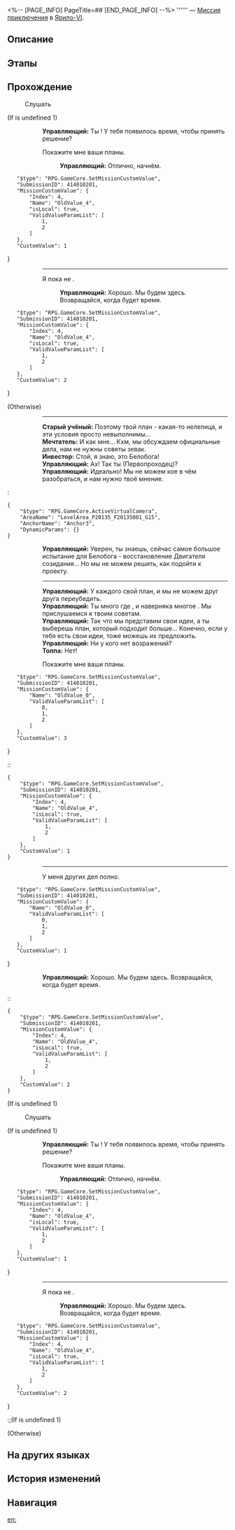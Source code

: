 <%-- [PAGE_INFO]
PageTitle=##
[END_PAGE_INFO] --%>
{{Дополнить|Диалоги.}}
{{Миссия Инфобокс
|id              = 4140102
|Название        = 
|Изображение     = Миссия .png
|Тип             = Миссия приключения
|Событие         = 
|Глава           = 
|Условия         = Завершена [[Продолжение Освоения]] «[[Рынок будущего II]]»
|Персонажи       = Инвестор; Мечтатель; Первопроходец; Старый учёный; Толпа; Управляющий
|СтартЛокация    = [[Ярило-VI]] — [[Столп творения]]
|Мир             = Ярило-VI
|Предыдущая      = 
|Следующая       = 
|Награды         = Щиты*20; Кредиты*8 000
}}
'''''' — [[Миссия приключения]] в [[Ярило-VI]].

==Описание==
{{Описание|<!--официальное описание из Перекрёстка судеб-->}}

==Этапы==


==Прохождение==
{{Дополнить}}

:{{Диалог|?}} Слушать
;(If {{F|MissionCV-4140102-undefined}} is undefined 1)
::'''Управляющий:''' Ты {{MC|ж=вернулась|м=вернулся}}! У тебя появилось время, чтобы принять решение?
::{{Диалог|Стрелка}} Покажите мне ваши планы.
:::'''Управляющий:''' Отлично, начнём.
::<pre>{
	"$type": "RPG.GameCore.SetMissionCustomValue",
	"SubmissionID": 414010201,
	"MissionCustomValue": {
		"Index": 4,
		"Name": "OldValue_4",
		"isLocal": true,
		"ValidValueParamList": [
			1,
			2
		]
	},
	"CustomValue": 1
}</pre>
:::----
::{{Диалог|Выход}} Я пока не {{MC|м=готов|ж=готова}}.
:::'''Управляющий:''' Хорошо. Мы будем здесь. Возвращайся, когда будет время.
::<pre>{
	"$type": "RPG.GameCore.SetMissionCustomValue",
	"SubmissionID": 414010201,
	"MissionCustomValue": {
		"Index": 4,
		"Name": "OldValue_4",
		"isLocal": true,
		"ValidValueParamList": [
			1,
			2
		]
	},
	"CustomValue": 2
}</pre>
;(Otherwise)
::----
::'''Старый учёный:''' Поэтому твой план - какая-то нелепица, и эти условия просто невыполнимы...
::<!--1-second delay-->
::'''Мечтатель:''' И как мне... Кхм, мы обсуждаем официальные дела, нам не нужны советы зевак.
::'''Инвестор:''' Стой, я {{MC|ж=её|м=его}} знаю, это {{MC|ж=спасительница|м=спаситель}} Белобога!
::'''Управляющий:''' Ах! Так ты {{MC|ж=та прославленная|м=тот прославленный}} (Первопроходец)?
::'''Управляющий:''' Идеально! Мы не можем кое в чём разобраться, и нам нужно твоё мнение.
:<pre>{
	"$type": "RPG.GameCore.ActiveVirtualCamera",
	"AreaName": "LevelArea_P20135_F20135001_G15",
	"AnchorName": "Anchor3",
	"DynamicParams": {}
}</pre>
::'''Управляющий:''' Уверен, ты знаешь, сейчас самое большое испытание для Белобога - восстановление Двигателя созидания... Но мы не можем решить, как подойти к проекту.
::----
::'''Управляющий:''' У каждого свой план, и мы не можем друг друга переубедить.
::'''Управляющий:''' Ты много где {{MC|ж=побывала|м=побывал}}, и наверняка многое {{MC|ж=повидала|м=повидал}}. Мы прислушаемся к твоим советам.
::'''Управляющий:''' Так что мы представим свои идеи, а ты выберешь план, который подходит больше... Конечно, если у тебя есть свои идеи, тоже можешь их предложить.
::'''Управляющий:''' Ни у кого нет возражений?
::'''Толпа:''' Нет!
::{{Диалог|Стрелка}} Покажите мне ваши планы.
::<pre>{
	"$type": "RPG.GameCore.SetMissionCustomValue",
	"SubmissionID": 414010201,
	"MissionCustomValue": {
		"Name": "OldValue_0",
		"ValidValueParamList": [
			0,
			1,
			2
		]
	},
	"CustomValue": 3
}</pre>
::<pre>{
	"$type": "RPG.GameCore.SetMissionCustomValue",
	"SubmissionID": 414010201,
	"MissionCustomValue": {
		"Index": 4,
		"Name": "OldValue_4",
		"isLocal": true,
		"ValidValueParamList": [
			1,
			2
		]
	},
	"CustomValue": 1
}</pre>
:::----
::{{Диалог|Выход}} У меня других дел полно.
::<pre>{
	"$type": "RPG.GameCore.SetMissionCustomValue",
	"SubmissionID": 414010201,
	"MissionCustomValue": {
		"Name": "OldValue_0",
		"ValidValueParamList": [
			0,
			1,
			2
		]
	},
	"CustomValue": 1
}</pre>
:::'''Управляющий:''' Хорошо. Мы будем здесь. Возвращайся, когда будет время.
::<pre>{
	"$type": "RPG.GameCore.SetMissionCustomValue",
	"SubmissionID": 414010201,
	"MissionCustomValue": {
		"Index": 4,
		"Name": "OldValue_4",
		"isLocal": true,
		"ValidValueParamList": [
			1,
			2
		]
	},
	"CustomValue": 2
}</pre>
;(If {{F|MissionCV-4140102-4}} is undefined 1)


:{{Диалог|?}} Слушать
;(If {{F|MissionCV-4140102-undefined}} is undefined 1)
::'''Управляющий:''' Ты {{MC|ж=вернулась|м=вернулся}}! У тебя появилось время, чтобы принять решение?
::{{Диалог|Стрелка}} Покажите мне ваши планы.
:::'''Управляющий:''' Отлично, начнём.
::<pre>{
	"$type": "RPG.GameCore.SetMissionCustomValue",
	"SubmissionID": 414010201,
	"MissionCustomValue": {
		"Index": 4,
		"Name": "OldValue_4",
		"isLocal": true,
		"ValidValueParamList": [
			1,
			2
		]
	},
	"CustomValue": 1
}</pre>
:::----
::{{Диалог|Выход}} Я пока не {{MC|м=готов|ж=готова}}.
:::'''Управляющий:''' Хорошо. Мы будем здесь. Возвращайся, когда будет время.
::<pre>{
	"$type": "RPG.GameCore.SetMissionCustomValue",
	"SubmissionID": 414010201,
	"MissionCustomValue": {
		"Index": 4,
		"Name": "OldValue_4",
		"isLocal": true,
		"ValidValueParamList": [
			1,
			2
		]
	},
	"CustomValue": 2
}</pre>
:;(If {{F|MissionCV-4140102-4}} is undefined 1)
;(Otherwise)
{{Диалог Конец}}

==На других языках==
{{На других языках
|en   = 
|zhs  = 
|zht  = 
|ja   = 
|ko   = 
|es   = 
|fr   = 
|ru   = 
|th   = 
|vi   = 
|de   = 
|id   = 
|pt   = 
}}

==История изменений==
{{История изменений|3.5}}

==Навигация==
{{Миссия приключения Навбокс|Глава }}

[[en:]]
